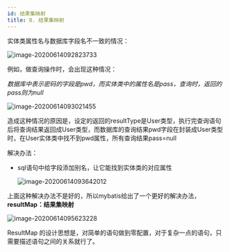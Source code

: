```yaml
---
id: 结果集映射
title: 8. 结果集映射
---
```


实体类属性名与数据库字段名不一致的情况：

![image-20200614092823733](https://images.shiguangping.com/imgs/20200614092823.png)

例如，做查询操作时，会出现这种情况：

*数据库中表示密码的字段是pwd，而实体类中的属性名是pass，查询时，返回的pass则为null*

![image-20200614093021455](https://images.shiguangping.com/imgs/20200614093021.png)

造成这种情况的原因是，设定的返回的resultType是User类型，执行完查询语句后将查询结果返回成User类型，而数据库的查询结果pwd字段在封装成User类型时，在User实体类中找不到pwd属性，所有查询结果pass=null



解决办法：

- sql语句中给字段添加别名，让它能找到实体类的对应属性

  ![image-20200614093642012](https://images.shiguangping.com/imgs/20200614093642.png)

上面这种解决办法不是好的，所以mybatis给出了一个更好的解决办法，**resultMap：结果集映射**

![image-20200614095623228](https://images.shiguangping.com/imgs/20200614095623.png)

ResultMap 的设计思想是，对简单的语句做到零配置，对于复杂一点的语句，只需要描述语句之间的关系就行了。

